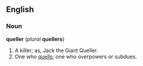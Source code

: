 ==English==
===Noun===
'''queller''' (''plural'' '''quellers''')
#A killer; as, Jack the Giant Queller.
#One who [[quell]]s; one who overpowers or subdues.